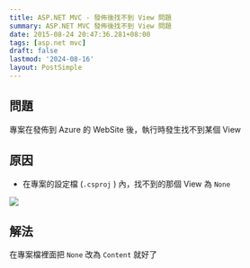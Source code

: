 ```yaml
---
title: ASP.NET MVC - 發佈後找不到 View 問題
summary: ASP.NET MVC 發佈後找不到 View 問題
date: 2015-08-24 20:47:36.281+08:00
tags: [asp.net mvc]
draft: false
lastmod: '2024-08-16'
layout: PostSimple
---
```


## 問題

專案在發佈到 Azure 的 WebSite 後，執行時發生找不到某個 View

## 原因

- 在專案的設定檔 (`.csproj` ) 內，找不到的那個 View 為 `None`

![](/static/images/404.webp)

## 解法

在專案檔裡面把 `None` 改為 `Content` 就好了
